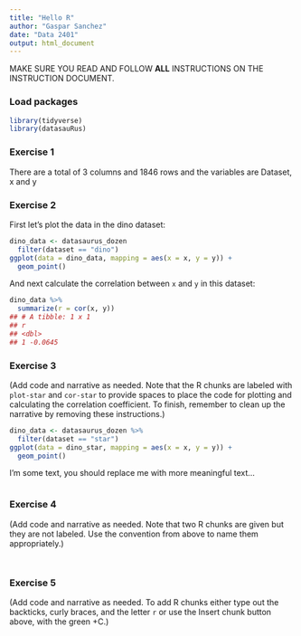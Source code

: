 ```yaml
---
title: "Hello R"
author: "Gaspar Sanchez"
date: "Data 2401"
output: html_document
---
```


MAKE SURE YOU READ AND FOLLOW **ALL** INSTRUCTIONS ON THE INSTRUCTION DOCUMENT. 

### Load packages

```r
library(tidyverse) 
library(datasauRus)
```


### Exercise 1
There are a total of 3 columns and 1846 rows and the variables are Dataset, x and y

### Exercise 2

First let's plot the data in the dino dataset:

```r
dino_data <- datasaurus_dozen
  filter(dataset == "dino")
ggplot(data = dino_data, mapping = aes(x = x, y = y)) +
  geom_point()
```

And next calculate the correlation between `x` and `y` in this dataset:

```r
dino_data %>%
  summarize(r = cor(x, y))
## # A tibble: 1 x 1
## r
## <dbl>
## 1 -0.0645
```

### Exercise 3

(Add code and narrative as needed. Note that the R chunks are labeled with `plot-star` and `cor-star` to provide spaces to place the code for plotting and calculating the correlation coefficient. To finish, remember to clean up the narrative by removing these instructions.)



```r
dino_data <- datasaurus_dozen %>%
  filter(dataset == "star")
ggplot(data = dino_star, mapping = aes(x = x, y = y)) +
  geom_point()

```

I'm some text, you should replace me with more meaningful text...
 
```r


```

### Exercise 4

(Add code and narrative as needed. Note that two R chunks are given but they are not labeled. Use the convention from above to name them appropriately.)

```r


```

```r


```

### Exercise 5

(Add code and narrative as needed. To add R chunks either type out the backticks, curly braces, and the letter `r` or use the Insert chunk button above, with the green +C.)
